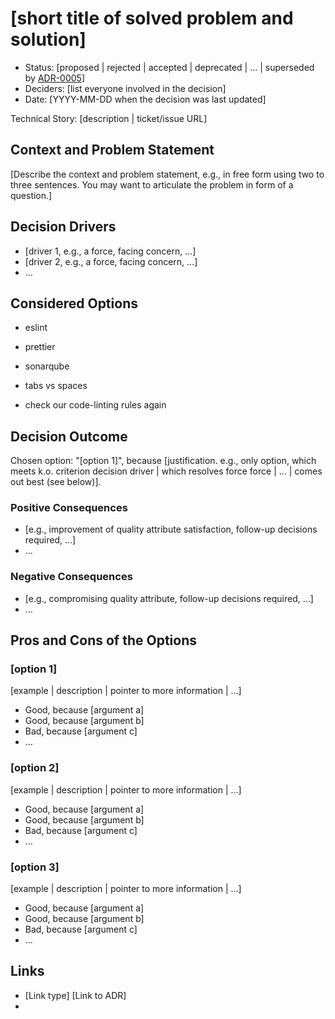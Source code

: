 
# [short title of solved problem and solution]

* Status: [proposed | rejected | accepted | deprecated | … | superseded by [ADR-0005](0005-example.md)] 
* Deciders: [list everyone involved in the decision] 
* Date: [YYYY-MM-DD when the decision was last updated] 

Technical Story: [description | ticket/issue URL] 

## Context and Problem Statement

[Describe the context and problem statement, e.g., in free form using two to three sentences. You may want to articulate the problem in form of a question.]

## Decision Drivers 

* [driver 1, e.g., a force, facing concern, …]
* [driver 2, e.g., a force, facing concern, …]
* … 

## Considered Options

* eslint
* prettier
* sonarqube

* tabs vs spaces
* check our code-linting rules again

## Decision Outcome

Chosen option: "[option 1]", because [justification. e.g., only option, which meets k.o. criterion decision driver | which resolves force force | … | comes out best (see below)].

### Positive Consequences 

* [e.g., improvement of quality attribute satisfaction, follow-up decisions required, …]
* …

### Negative Consequences 

* [e.g., compromising quality attribute, follow-up decisions required, …]
* …

## Pros and Cons of the Options 

### [option 1]

[example | description | pointer to more information | …] 

* Good, because [argument a]
* Good, because [argument b]
* Bad, because [argument c]
* … 

### [option 2]

[example | description | pointer to more information | …] 

* Good, because [argument a]
* Good, because [argument b]
* Bad, because [argument c]
* … 

### [option 3]

[example | description | pointer to more information | …] 

* Good, because [argument a]
* Good, because [argument b]
* Bad, because [argument c]
* … 

## Links 

* [Link type] [Link to ADR]
*
